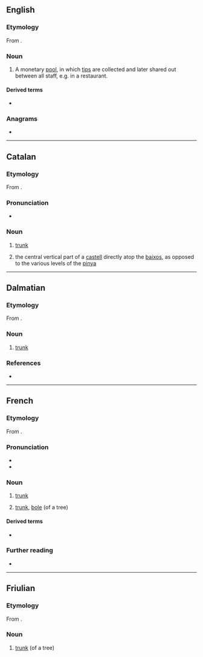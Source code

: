 ==English==

===Etymology===
From {{bor|en|fr|tronc des pauvres||[[poor box]]}}.

===Noun===
{{en-noun}}

# {{lb|en|British}} A monetary [[pool]], in which [[tips]] are collected and later shared out between all staff, e.g. in a restaurant.

====Derived terms====
* {{l|en|troncmaster}}

===Anagrams===
* {{anagrams|en|a=cnort|NROTC|contr|contr.}}

----

==Catalan==

===Etymology===
From {{inh|ca|la|truncus}}.

===Pronunciation===
* {{ca-IPA|ó}}

===Noun===
{{ca-noun|m}}

# [[trunk]] {{gloss|of a tree}}
# {{lb|ca|castells}} the central vertical part of a [[castell]] directly atop the [[baix]]os, as opposed to the various levels of the [[pinya]]

----

==Dalmatian==

===Etymology===
From {{inh|dlm|la|truncus}}.

===Noun===
{{head|dlm|noun}}

# [[trunk]]

===References===
* {{R:Il Dalmatico}}

----

==French==

===Etymology===
From {{inh|fr|la|truncus}}.

===Pronunciation===
* {{fr-IPA}}
* {{audio|fr|Fr-tronc.ogg|audio}}

===Noun===
{{fr-noun|m}}

# {{lb|fr|anatomy}} [[trunk]]
# {{lb|fr|botany}} [[trunk]], [[bole]] (of a tree)

====Derived terms====
* {{l|fr|tronc cérébral}}

===Further reading===
* {{R:TLFi}}

----

==Friulian==

===Etymology===
From {{inh|fur|la|truncus}}.

===Noun===
{{fur-noun|m}}

# [[trunk]] (of a tree)